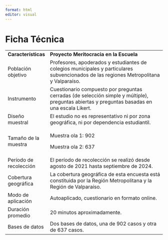 ```yaml
---
format: html
editor: visual
---
```


# Ficha Técnica {#ficha}

+------------------------+----------------------------------------------------------------------------------------------------------------------------------------------+
| **Características**    | **Proyecto Meritocracia en la Escuela**                                                                                                      |
+------------------------+----------------------------------------------------------------------------------------------------------------------------------------------+
| Población objetivo     | Profesores, apoderados y estudiantes de colegios municipales y particulares subvencionados de las regiones Metropolitana y Valparaíso.       |
+------------------------+----------------------------------------------------------------------------------------------------------------------------------------------+
| Instrumento            | Cuestionario compuesto por preguntas cerradas (de selección simple y múltiple), preguntas abiertas y preguntas basadas en una escala Likert. |
+------------------------+----------------------------------------------------------------------------------------------------------------------------------------------+
| Diseño muestral        | El estudio no es representativo ni por zona geográfica, ni por dependencia estudiantil.                                                      |
+------------------------+----------------------------------------------------------------------------------------------------------------------------------------------+
| Tamaño de la muestra   | Muestra ola 1: 902                                                                                                                           |
|                        |                                                                                                                                              |
|                        | Muestra ola 2: 637                                                                                                                           |
+------------------------+----------------------------------------------------------------------------------------------------------------------------------------------+
| Período de recolección | El período de recolección se realizó desde agosto de 2021 hasta septiembre de 2024.                                                          |
+------------------------+----------------------------------------------------------------------------------------------------------------------------------------------+
| Cobertura geográfica   | La cobertura geográfica de esta encuesta está constituida por la Región Metropolitana y la Región de Valparaíso.                             |
+------------------------+----------------------------------------------------------------------------------------------------------------------------------------------+
| Modo de aplicación     | Autoaplicado, cuestionario en formato online.                                                                                                |
+------------------------+----------------------------------------------------------------------------------------------------------------------------------------------+
| Duración promedio      | 20 minutos aproximadamente.                                                                                                                  |
+------------------------+----------------------------------------------------------------------------------------------------------------------------------------------+
| Bases de datos         | Dos bases de datos, una de 902 casos y otra de 637 casos.                                                                                    |
+------------------------+----------------------------------------------------------------------------------------------------------------------------------------------+
